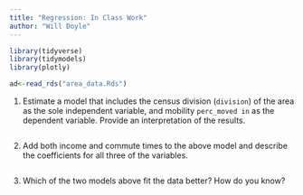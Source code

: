 ```yaml
---
title: "Regression: In Class Work"
author: "Will Doyle"
---
```


```r
library(tidyverse)
library(tidymodels)
library(plotly)
```

```r
ad<-read_rds("area_data.Rds")
```


1. Estimate a model that includes the census division (`division`)  of the area as the sole independent variable, and mobility `perc_moved in` as the dependent variable. Provide an interpretation of the results. 
```r

```


2. Add both income and commute times to the above model and describe the coefficients for all three  of the variables. 
```r

```


3. Which of the two models above fit the data better? How do you know?

```r

```

